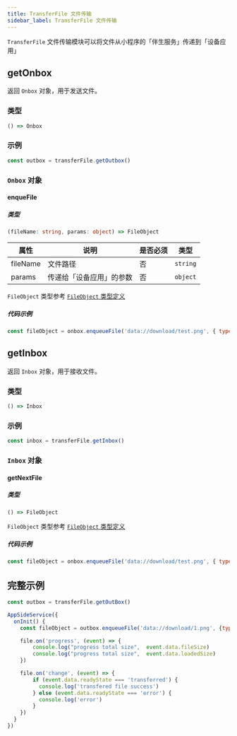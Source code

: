 ```yaml
---
title: TransferFile 文件传输
sidebar_label: TransferFile 文件传输
---
```


`TransferFile` 文件传输模块可以将文件从小程序的「伴生服务」传递到「设备应用」

## getOnbox

返回 `Onbox` 对象，用于发送文件。

### 类型

```ts
() => Onbox
```

### 示例

```js
const outbox = transferFile.getOutbox()
```

### `Onbox` 对象

#### enqueFile

##### 类型

```ts
(fileName: string, params: object) => FileObject
```

| 属性     | 说明                     | 是否必须 | 类型     |
| -------- | ------------------------ | -------- | -------- |
| fileName | 文件路径                 | 否       | `string` |
| params   | 传递给「设备应用」的参数 | 否       | `object` |

`FileObject` 类型参考 [`FileObject` 类型定义](../../reference/device-app-api/newAPI/transfer-file/TransferFile.mdx#fileobject)

##### 代码示例

```js
const fileObject = onbox.enqueueFile('data://download/test.png', { type: 'image', name: 'fdsa' })
```

## getInbox

返回 `Inbox` 对象，用于接收文件。

### 类型

```ts
() => Inbox
```

### 示例

```js
const inbox = transferFile.getInbox()
```

### `Inbox` 对象

#### getNextFile

##### 类型

```ts
() => FileObject
```

`FileObject` 类型参考 [`FileObject` 类型定义](../../reference/device-app-api/newAPI/transfer-file/TransferFile.mdx#fileobject)

##### 代码示例

```js
const fileObject = onbox.enqueueFile('data://download/test.png', { type: 'image', name: 'fdsa' })
```

## 完整示例

```js
const outbox = transferFile.getOutBox()

AppSideService({
  onInit() {
    const fileObject = outbox.enqueueFile('data://download/1.png', {type: "image", name: "fdsa"})

    file.on('progress', (event) => {
        console.log("progress total size",  event.data.fileSize)
        console.log("progress total size",  event.data.loadedSize)
    })

    file.on('change', (event) => {
        if (event.data.readyState === 'transferred') {
          console.log('transfered file success')
        } else (event.data.readyState === 'error') {
          console.log('error')
        }
    })
  }
})
```
